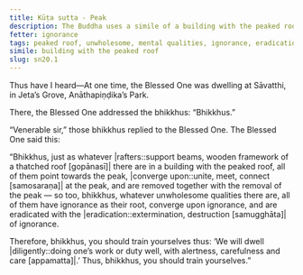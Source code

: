 ```yaml
---
title: Kūṭa sutta - Peak
description: The Buddha uses a simile of a building with the peaked roof to illustrate how all unwholesome qualities have ignorance as their root, converge upon ignorance, and are eradicated with the eradication of ignorance.
fetter: ignorance
tags: peaked roof, unwholesome, mental qualities, ignorance, eradication, diligence, sn, sn12-21, sn20
simile: building with the peaked roof
slug: sn20.1
---
```


Thus have I heard—At one time, the Blessed One was dwelling at Sāvatthi, in Jeta’s Grove, Anāthapiṇḍika’s Park.

There, the Blessed One addressed the bhikkhus: “Bhikkhus.”

“Venerable sir,” those bhikkhus replied to the Blessed One. The Blessed One said this:

“Bhikkhus, just as whatever |rafters::support beams, wooden framework of a thatched roof [gopānasī]| there are in a building with the peaked roof, all of them point towards the peak, |converge upon::unite, meet, connect [samosaraṇa]| at the peak, and are removed together with the removal of the peak — so too, bhikkhus, whatever unwholesome qualities there are, all of them have ignorance as their root, converge upon ignorance, and are eradicated with the |eradication::extermination, destruction [samugghāta]| of ignorance.

Therefore, bhikkhus, you should train yourselves thus: ‘We will dwell |diligently::doing one’s work or duty well, with alertness, carefulness and care [appamatta]|.’ Thus, bhikkhus, you should train yourselves.”